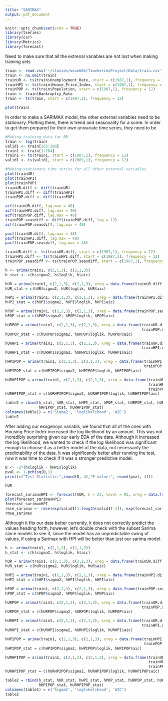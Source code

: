 ```yaml
---
title: "SARIMAX"
output: pdf_document
---
```


```r
knitr::opts_chunk$set(echo = TRUE)
library(tseries)
library(car)
library(Metrics)
library(forecast)
```

Need to make sure that all the extrenal variables are not lost when making training sets

```r
train <- read.csv('~/classes/msan604/TimeSeriesProject/Data/train.csv')
train <- na.omit(train)
trainUR <- ts(train$Unemployment_Rate, start = c(1987,1), frequency = 12)
trainHPI <- ts(train$House_Price_Index, start = c(1987,1), frequency = 12)
trainPOP <- ts(train$Population, start = c(1987,1), frequency = 12)
train <- train$Bankruptcy_Rate
train <- ts(train, start = c(1987,1), frequency = 12)

plot(train)
```

In order to make a SARIMAX model, the other external variables need to be stationary. Plotting them, there is trend and seasonality for a some. In order to get them prepared for their own univariate time series, they need to be

```r
#Making training data for BR
train <- log(train)
valid1 <- train[265:288]
train1 <- train[1:264]
train1 <- ts(train1, start = c(1987,1), frequency = 12)
valid1 <- ts(valid1, start = c(2009,1), frequency = 12)

#Making stationary time series for all other external variables
plot(trainUR)
plot(trainHPI)
plot(trainPOP)
trainUR.diff <- diff(trainUR)
trainHPI.diff <- diff(trainHPI)
trainPOP.diff <- diff(trainPOP)
```

```r
acf(trainUR.diff, lag.max = 48)
acf(trainHPI.diff, lag.max = 48)
acf(trainPOP.diff, lag.max = 48)
trainPOP.seasdiff <- diff(trainPOP.diff, lag = 12)
acf(trainPOP.seasdiff, lag.max = 48)

pacf(trainUR.diff, lag.max = 48)
pacf(trainHPI.diff, lag.max = 48)
pacf(trainPOP.seasdiff, lag.max = 48)

trainUR.diff <- ts(trainUR.diff, start = c(1987,1), frequency = 12)
trainHPI.diff <- ts(trainHPI.diff, start = c(1987,1), frequency = 12)
trainPOP.seasdiff <- ts(trainPOP.seasdiff, start = c(1987,1), frequency = 12)
```

```r
h <- arima(train1, c(2,1,3), c(2,1,3))
h_stat <- c(h$sigma2, h$loglik, h$aic)

hUR = arima(train1, c(2,1,3), c(2,1,3), xreg = data.frame(trainUR.diff[1:length(train1)]))
hUR_stat = c(hUR$sigma2, hUR$loglik, hUR$aic)

hHPI = arima(train1, c(2,1,3), c(2,1,3), xreg = data.frame(trainHPI.diff[1:length(train1)]))
hHPI_stat = c(hHPI$sigma2, hHPI$loglik, hHPI$aic)

hPOP = arima(train1, c(2,1,3), c(2,1,3), xreg = data.frame(trainPOP.seasdiff[1:length(train1)]))
hPOP_stat = c(hPOP$sigma2, hPOP$loglik, hPOP$aic)

hURPOP = arima(train1, c(2,1,3), c(2,1,3), xreg = data.frame(trainUR.diff[1:length(train1)], 
                                                             trainPOP.seasdiff[1:length(train1)]))
hURPOP_stat = c(hURPOP$sigma2, hURPOP$loglik, hURPOP$aic)

hURHPI = arima(train1, c(2,1,3), c(2,1,3), xreg = data.frame(trainUR.diff[1:length(train1)], 
                                                             trainHPI.diff[1:length(train1)]))
hURHPI_stat = c(hURHPI$sigma2, hURHPI$loglik, hURHPI$aic)

hHPIPOP = arima(train1, c(2,1,3), c(2,1,3), xreg = data.frame(trainHPI.diff[1:length(train1)], 
                                                              trainPOP.seasdiff[1:length(train1)]))
hHPIPOP_stat = c(hHPIPOP$sigma2, hHPIPOP$loglik, hHPIPOP$aic)

hURHPIPOP = arima(train1, c(2,1,3), c(2,1,3), xreg = data.frame(trainUR.diff[1:length(train1)], 
                                                                trainHPI.diff[1:length(train1)], 
                                                                trainPOP.seasdiff[1:length(train1)]))
hURHPIPOP_stat = c(hURHPIPOP$sigma2, hURHPIPOP$loglik, hURHPIPOP$aic)

table2 = rbind(h_stat, hUR_stat, hHPI_stat, hPOP_stat, hURPOP_stat, hURHPI_stat, 
               hHPIPOP_stat, hURHPIPOP_stat)
colnames(table1) = c('Sigma2', 'loglikelihood', 'AIC')
table2
```

After adding our exogenoys variabls, we found that all of the ones with Housing Price Index increased the log likelihood by an amount. This was not incredibly surprising given our early EDA of the data. Although it increased the log likelihood, we wanted to check if the log likelihood was significant enough to choose it as a better model of the data, not necessarily the predictability of the data. It was significantly better after running the test, now it was time to check if it was a stronger predictive model.

```r
D <- -2*(h$loglik - hHPI$loglik)
pval <- 1-pchisq(D,1)
print(c("Test Statistic:",round(D, 4),"P-value:", round(pval, 4)))

hUR

forecast_sarimaxHPI <- forecast(hUR, h = 23, level = 95, xreg = data.frame(trainUR.diff[265:287]))
plot(forecast_sarimaxHPI)
forecast_sarimaxHPI
rmse_sarimax <- rmse(exp(valid1[1:length(valid1)-1]), exp(forecast_sarimaxHPI$mean))
rmse_sarimax
```

Although it fits our data better currently, it does not correctly predict the values heading forth, however, let's double check with the subset Sarima since models to see if, since the model has an unpredictable swing of values, if using a Sarimax with HPI will be better than just our sarima model.

```r
h <- arima(train1, c(2,1,3), c(2,1,3))
h_stat <- c(h$sigma2, h$loglik, h$aic)

hUR = arima(train1, c(2,1,3), c(2,1,3), xreg = data.frame(trainUR.diff[1:length(train1)]))
hUR_stat = c(hUR$sigma2, hUR$loglik, hUR$aic)

hHPI = arima(train1, c(2,1,3), c(2,1,3), xreg = data.frame(trainHPI.diff[1:length(train1)]))
hHPI_stat = c(hHPI$sigma2, hHPI$loglik, hHPI$aic)

hPOP = arima(train1, c(2,1,3), c(2,1,3), xreg = data.frame(trainPOP.seasdiff[1:length(train1)]))
hPOP_stat = c(hPOP$sigma2, hPOP$loglik, hPOP$aic)

hURPOP = arima(train1, c(2,1,3), c(2,1,3), xreg = data.frame(trainUR.diff[1:length(train1)], 
                                                             trainPOP.seasdiff[1:length(train1)]))
hURPOP_stat = c(hURPOP$sigma2, hURPOP$loglik, hURPOP$aic)

hURHPI = arima(train1, c(2,1,3), c(2,1,3), xreg = data.frame(trainUR.diff[1:length(train1)], 
                                                             trainHPI.diff[1:length(train1)]))
hURHPI_stat = c(hURHPI$sigma2, hURHPI$loglik, hURHPI$aic)

hHPIPOP = arima(train1, c(2,1,3), c(2,1,3), xreg = data.frame(trainHPI.diff[1:length(train1)], 
                                                              trainPOP.seasdiff[1:length(train1)]))
hHPIPOP_stat = c(hHPIPOP$sigma2, hHPIPOP$loglik, hHPIPOP$aic)

hURHPIPOP = arima(train1, c(2,1,3), c(2,1,3), xreg = data.frame(trainUR.diff[1:length(train1)], 
                                                                trainHPI.diff[1:length(train1)], 
                                                                trainPOP.seasdiff[1:length(train1)]))
hURHPIPOP_stat = c(hURHPIPOP$sigma2, hURHPIPOP$loglik, hURHPIPOP$aic)

table2 = rbind(h_stat, hUR_stat, hHPI_stat, hPOP_stat, hURPOP_stat, hURHPI_stat, 
               hHPIPOP_stat, hURHPIPOP_stat)
colnames(table1) = c('Sigma2', 'loglikelihood', 'AIC')
table2
```